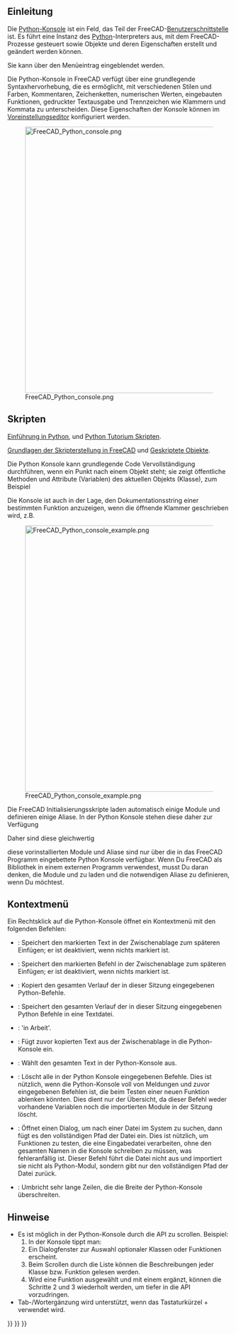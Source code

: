<languages/>
{{TOCright}}

<span id="Introduction"></span>
== Einleitung ==

Die [[Python console/de|Python-Konsole]] ist ein Feld, das Teil der FreeCAD-[[interface/de|Benutzerschnittstelle]] ist. Es führt eine Instanz des [[Python/de|Python]]-Interpreters aus, mit dem FreeCAD-Prozesse gesteuert sowie Objekte und deren Eigenschaften erstellt und geändert werden können. 

Sie kann über den Menüeintrag {{MenuCommand|Ansicht → Paneele → Python-Konsole}} eingeblendet werden.

Die Python-Konsole in FreeCAD verfügt über eine grundlegende Syntaxhervorhebung, die es ermöglicht, mit verschiedenen Stilen und Farben, Kommentaren, Zeichenketten, numerischen Werten, eingebauten Funktionen, gedruckter Textausgabe und Trennzeichen wie Klammern und Kommata zu unterscheiden. Diese Eigenschaften der Konsole können im [[Preferences_Editor/de|Voreinstellungseditor]] konfiguriert werden.

[[File:FreeCAD_Python_console.png|600px]]

{{Caption|Die Python Konsole zeigt Meldungen an, wenn FreeCAD gerade gestartet wurde.}}

<span id="Scripting"></span>
== Skripten ==

{{Emphasis|Für absolute Anfänger, siehe:}} [[Introduction to Python/de|Einführung in Python]], und [[Python scripting tutorial/de|Python Tutorium Skripten]].

{{Emphasis|Siehe auch:}} [[FreeCAD Scripting Basics/de|Grundlagen der Skripterstellung in FreeCAD]] und [[Scripted objects/de|Geskriptete Objekte]].

Die Python Konsole kann grundlegende Code Vervollständigung durchführen, wenn ein Punkt nach einem Objekt steht; sie zeigt öffentliche Methoden und Attribute (Variablen) des aktuellen Objekts (Klasse), zum Beispiel {{incode|obj.}}

Die Konsole ist auch in der Lage, den Dokumentationsstring einer bestimmten Funktion anzuzeigen, wenn die öffnende Klammer geschrieben wird, z.B. {{incode|function(}}

[[File:FreeCAD_Python_console_example.png|600px]]

{{Caption|Beispiel Python Code, der Objekte in der 3D Ansicht erzeugt.}}

Die FreeCAD Initialisierungsskripte laden automatisch einige Module und definieren einige Aliase. In der Python Konsole stehen diese daher zur Verfügung

{{Code|code=
App = FreeCAD
Gui = FreeCADGui
}}

Daher sind diese gleichwertig

{{Code|code=
App.newDocument()
FreeCAD.newDocument()
}}

{{Emphasis|Hinweis:}} diese vorinstallierten Module und Aliase sind nur über die in das FreeCAD Programm eingebettete Python Konsole verfügbar. Wenn Du FreeCAD als Bibliothek in einem externen Programm verwendest, musst Du daran denken, die Module {{incode|FreeCAD}} und {{incode|FreeCADGui}} zu laden und die notwendigen Aliase zu definieren, wenn Du möchtest.

<span id="Context_menu"></span>
==Kontextmenü==

Ein Rechtsklick auf die Python-Konsole öffnet ein Kontextmenü mit den folgenden Befehlen:
* {{MenuCommand|Kopieren}}: Speichert den markierten Text in der Zwischenablage zum späteren Einfügen; er ist deaktiviert, wenn nichts markiert ist.
* {{MenuCommand|Befehle kopieren}}: Speichert den markierten Befehl in der Zwischenablage zum späteren Einfügen; er ist deaktiviert, wenn nichts markiert ist.
* {{MenuCommand|Verlauf kopieren}}: Kopiert den gesamten Verlauf der in dieser Sitzung eingegebenen Python-Befehle.
* {{MenuCommand|Verlauf speichern unter…}}: Speichert den gesamten Verlauf der in dieser Sitzung eingegebenen Python Befehle in eine Textdatei.
* {{MenuCommand|Verlauf speichern}}: 'in Arbeit'.
* {{MenuCommand|Einfügen}}: Fügt zuvor kopierten Text aus der Zwischenablage in die Python-Konsole ein.
* {{MenuCommand|Alles auswählen}}: Wählt den gesamten Text in der Python-Konsole aus.
* {{MenuCommand|Konsole leeren}}: Löscht alle in der Python Konsole eingegebenen Befehle. Dies ist nützlich, wenn die Python-Konsole voll von Meldungen und zuvor eingegebenen Befehlen ist, die beim Testen einer neuen Funktion ablenken könnten. Dies dient nur der Übersicht, da dieser Befehl weder vorhandene Variablen noch die importierten Module in der Sitzung löscht.
* {{MenuCommand|Dateinamen einfügen…}}: Öffnet einen Dialog, um nach einer Datei im System zu suchen, dann fügt es den vollständigen Pfad der Datei ein. Dies ist nützlich, um Funktionen zu testen, die eine Eingabedatei verarbeiten, ohne den gesamten Namen in die Konsole schreiben zu müssen, was fehleranfällig ist. Dieser Befehl führt die Datei nicht aus und importiert sie nicht als Python-Modul, sondern gibt nur den vollständigen Pfad der Datei zurück.
* {{MenuCommand|Zeilenumbruch}}: Umbricht sehr lange Zeilen, die die Breite der Python-Konsole überschreiten.

<span id="Notes"></span>
==Hinweise==

* Es ist möglich in der Python-Konsole durch die API zu scrollen. Beispiel: 
*# In der Konsole tippt man: {{incode|FreeCAD.}}
*# Ein Dialogfenster zur Auswahl optionaler Klassen oder Funktionen erscheint.
*# Beim Scrollen durch die Liste können die Beschreibungen jeder Klasse bzw. Funktion gelesen werden.
*# Wird eine Funktion ausgewählt und mit einem {{incode|.}} ergänzt, können die Schritte 2 und 3 wiederholt werden, um tiefer in die API vorzudringen.
* Tab-/Wortergänzung wird unterstützt, wenn das Tastaturkürzel {{KEY|Ctrl}}+{{KEY|Space}} verwendet wird. 


{{Interface navi{{#translation:}}}}
{{Std Base navi{{#translation:}}}}
{{Userdocnavi{{#translation:}}}}